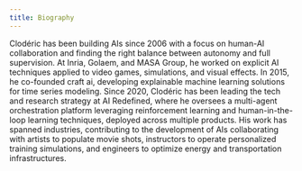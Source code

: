 ```yaml
---
title: Biography
---
```


Clodéric has been building AIs since 2006 with a focus on human-AI collaboration and finding the right balance between autonomy and full supervision. At Inria, Golaem, and MASA Group, he worked on explicit AI techniques applied to video games, simulations, and visual effects. In 2015, he co-founded craft ai, developing explainable machine learning solutions for time series modeling. Since 2020, Clodéric has been leading the tech and research strategy at AI Redefined, where he oversees a multi-agent orchestration platform leveraging reinforcement learning and human-in-the-loop learning techniques, deployed across multiple products. His work has spanned industries, contributing to the development of AIs collaborating with artists to populate movie shots, instructors to operate personalized training simulations, and engineers to optimize energy and transportation infrastructures.
